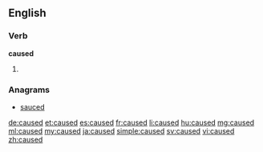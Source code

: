==English==

===Verb===
'''caused'''

# {{en-past of|cause}}

===Anagrams===
* [[sauced#English|sauced]]

[[de:caused]]
[[et:caused]]
[[es:caused]]
[[fr:caused]]
[[li:caused]]
[[hu:caused]]
[[mg:caused]]
[[ml:caused]]
[[my:caused]]
[[ja:caused]]
[[simple:caused]]
[[sv:caused]]
[[vi:caused]]
[[zh:caused]]